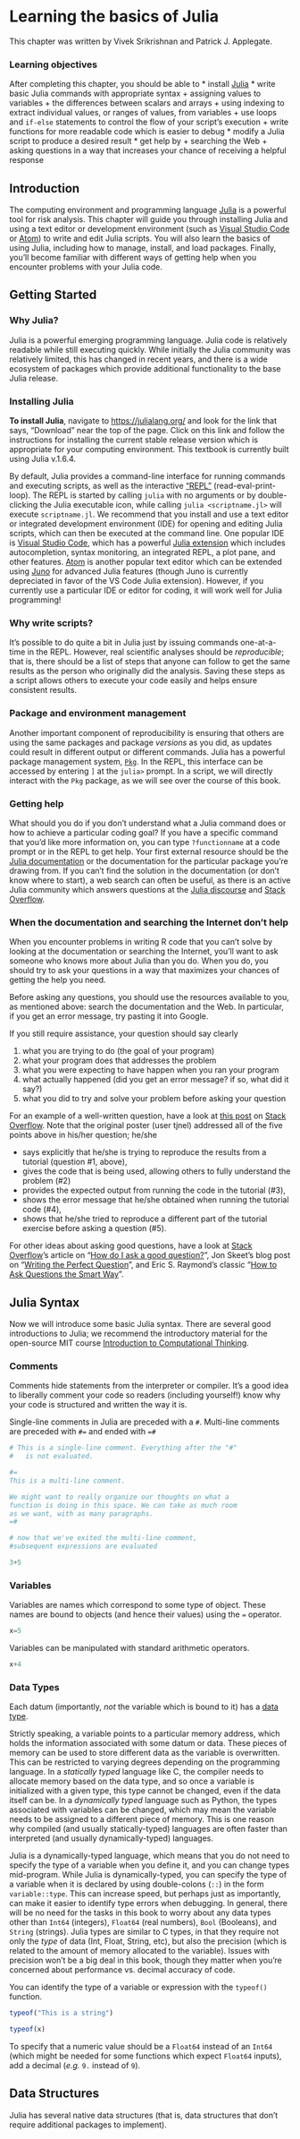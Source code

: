# Learning the basics of Julia {#sec:julia}

This chapter was written by Vivek Srikrishnan and Patrick J. Applegate.

### Learning objectives {-}

After completing this chapter, you should be able to
* install [Julia](https://julialang.org)
* write basic Julia commands with appropriate syntax
    + assigning values to variables
    + the differences between scalars and arrays
    + using indexing to extract individual values, or ranges of values, from variables
    + use loops and `if-else` statements to control the flow of your script's execution
    + write functions for more readable code which is easier to debug
* modify a Julia script to produce a desired result
* get help by
    + searching the Web
    + asking questions in a way that increases your chance of receiving a helpful response

## Introduction

The computing environment and programming language [Julia](http://julialang.org) is a powerful tool for risk analysis.  This chapter will guide you through installing Julia and using a text editor or development environment (such as [Visual Studio Code](https://code.visualstudio.com/) or [Atom](https://atom.io/)) to write and edit Julia scripts.  You will also learn the basics of using Julia, including how to manage, install, and load packages. Finally, you'll become familiar with different ways of getting help when you encounter problems with your Julia code.

## Getting Started

### Why Julia?

Julia is a powerful emerging programming language. Julia code is relatively readable while still executing quickly. While initially the Julia community was relatively limited, this has changed in recent years, and there is a wide ecosystem of packages which provide additional functionality to the base Julia release.

### Installing Julia

**To install Julia**, navigate to <https://julialang.org/> and look for the link that says, "Download" near the top of the page.  Click on this link and follow the instructions for installing the current stable release version which is appropriate for your computing environment. This textbook is currently built using Julia v.1.6.4.

By default, Julia provides a command-line interface for running commands and executing scripts, as well as the interactive ["REPL"](https://docs.julialang.org/en/v1/stdlib/REPL/) (read-eval-print-loop). The REPL is started by calling `julia` with no arguments or by double-clicking the Julia executable icon, while calling `julia <scriptname.jl>` will execute `scriptname.jl`. We recommend that you install and use a text editor or integrated development environment (IDE) for opening and editing Julia scripts, which can then be executed at the command line. One popular IDE is [Visual Studio Code](https://code.visualstudio.com/), which has a powerful [Julia extension](https://code.visualstudio.com/docs/languages/julia) which includes autocompletion, syntax monitoring, an integrated REPL, a plot pane, and other features. [Atom](https://atom.io/) is another popular text editor which can be extended using [Juno](https://junolab.org/) for advanced Julia features (though Juno is currently depreciated in favor of the VS Code Julia extension). However, if you currently use a particular IDE or editor for coding, it will work well for Julia programming!

### Why write scripts?

It's possible to do quite a bit in Julia just by issuing commands one-at-a-time in the REPL.  However, real scientific analyses should be *reproducible*; that is, there should be a list of steps that anyone can follow to get the same results as the person who originally did the analysis.  Saving these steps as a script allows others to execute your code easily and helps ensure consistent results. 

### Package and environment management

Another important component of reproducibility is ensuring that others are using the same packages and package *versions* as you did, as updates could result in different output or different commands. Julia has a powerful package management system, [`Pkg`](https://docs.julialang.org/en/v1/stdlib/Pkg/). In the REPL, this interface can be accessed by entering `]` at the `julia>` prompt. In a script, we will directly interact with the `Pkg` package, as we will see over the course of this book.

### Getting help

What should you do if you don't understand what a Julia command does or how to achieve a particular coding goal? If you have a specific command that you'd like more information on, you can type `?functionname` at a code prompt or in the REPL to get help. Your first external resource should be the [Julia documentation](https://docs.julialang.org/en/v1/) or the documentation for the particular package you're drawing from. If you can't find the solution in the documentation (or don't know where to start), a web search can often be useful, as there is an active Julia community which answers questions at the [Julia discourse](https://discourse.julialang.org/) and [Stack Overflow](https://stackoverflow.com/).

### When the documentation and searching the Internet don't help

When you encounter problems in writing R code that you can't solve by looking at the documentation or searching the Internet, you'll want to ask someone who knows more about Julia than you do.  When you do, you should try to ask your questions in a way that maximizes your chances of getting the help you need.

:::: {.center data-latex=""}

::: {.info data-latex=""}
Before asking any questions, you should use the resources available to you, as mentioned above: search the documentation and the Web.  In particular, if you get an error message, try pasting it into Google.
:::

::::

If you still require assistance, your question should say clearly

1. what you are trying to do (the goal of your program)
2. what your program does that addresses the problem
3. what you were expecting to have happen when you ran your program
4. what actually happened (did you get an error message?  if so, what did it say?)
5. what you did to try and solve your problem before asking your question

For an example of a well-written question, have a look at [this post](http://stackoverflow.com/questions/15962111/error-using-apply-function-in-r-on-tutorial-example) on [Stack Overflow](http://www.stackoverflow.com).  Note that the original poster (user tjnel) addressed all of the five points above in his/her question; he/she

* says explicitly that he/she is trying to reproduce the results from a tutorial (question #1, above),
* gives the code that is being used, allowing others to fully understand the problem (#2)
* provides the expected output from running the code in the tutorial (#3),
* shows the error message that he/she obtained when running the tutorial code (#4),
* shows that he/she tried to reproduce a different part of the tutorial exercise before asking a question (#5).

For other ideas about asking good questions, have a look at [Stack Overflow](http://www.stackoverflow.com)'s article on "[How do I ask a good question?](http://stackoverflow.com/help/how-to-ask)", Jon Skeet's blog post on "[Writing the Perfect Question](https://codeblog.jonskeet.uk/2010/08/29/writing-the-perfect-question/)", and Eric S. Raymond's classic "[How to Ask Questions the Smart Way](http://www.catb.org/esr/faqs/smart-questions.html)".

## Julia Syntax

Now we will introduce some basic Julia syntax. There are several good introductions to Julia; we recommend the introductory material for the open-source MIT course [Introduction to Computational Thinking](https://computationalthinking.mit.edu/Spring21/).

### Comments

Comments hide statements from the interpreter or compiler. It's a good idea to liberally comment your code so readers (including yourself!) know why your code is structured and written the way it is.

Single-line comments in Julia are preceded with a `#`. Multi-line comments are preceded with `#=` and ended with `=#`

```julia
# This is a single-line comment. Everything after the "#"
#   is not evaluated.

#=
This is a multi-line comment.

We might want to really organize our thoughts on what a 
function is doing in this space. We can take as much room 
as we want, with as many paragraphs.
=#

# now that we've exited the multi-line comment, 
#subsequent expressions are evaluated

3+5 
```

### Variables

Variables are names which correspond to some type of object. These names are bound to objects (and hence their values) using the `=` operator.

```julia
x=5
```

Variables can be manipulated with standard arithmetic operators.

```julia
x+4
```

### Data Types

Each datum (importantly, *not* the variable which is bound to it) has a [data type](https://docs.julialang.org/en/v1/manual/types/). 


:::: {.center data-latex=""}

::: {.info data-latex=""}
Strictly speaking, a variable points to a particular memory address, which holds the information associated with some datum or data. These pieces of memory can be used to store different data as the variable is overwritten. This can be restricted to varying degrees depending on the programming language. In a *statically typed* language like C, the compiler needs to allocate memory based on the data type, and so once a variable is initialized with a given type, this type cannot be changed, even if the data itself can be. In a *dynamically typed* language such as Python, the types associated with variables can be changed, which may mean the variable needs to be assigned to a different piece of memory. This is one reason why compiled (and usually statically-typed) languages are often faster than interpreted (and usually dynamically-typed) languages.
:::

::::

Julia is a dynamically-typed language, which means that you do not need to specify the type of a variable when you define it, and you can change types mid-program. While Julia is dynamically-typed, you can specify the type of a variable when it is declared by using double-colons (`::`) in the form `variable::type`. This can increase speed, but perhaps just as importantly, can make it easier to identify type errors when debugging. In general, there will be no need for the tasks in this book to worry about any data types other than `Int64` (integers), `Float64` (real numbers), `Bool` (Booleans), and `String` (strings). Julia types are similar to C types, in that they require not only the *type* of data (Int, Float, String, etc), but also the precision (which is related to the amount of memory allocated to the variable). Issues with precision won't be a big deal in this book, though they matter when you're concerned about performance vs. decimal accuracy of code.

You can identify the type of a variable or expression with the `typeof()` function.

```julia
typeof("This is a string")
```

```julia
typeof(x)
```

To specify that a numeric value should be a `Float64` instead of an `Int64` (which might be needed for some functions which expect `Float64` inputs), add a decimal (*e.g.* `9.` instead of `9`).

## Data Structures

Julia has several native data structures (that is, data structures that don't require additional packages to implement). 
